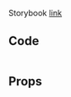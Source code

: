 
Storybook [link](https://components.kidow.me/?path=/story/navigation--navigation)

## Code

```tsx title="components/Pagination/index.tsx"

```

## Props
